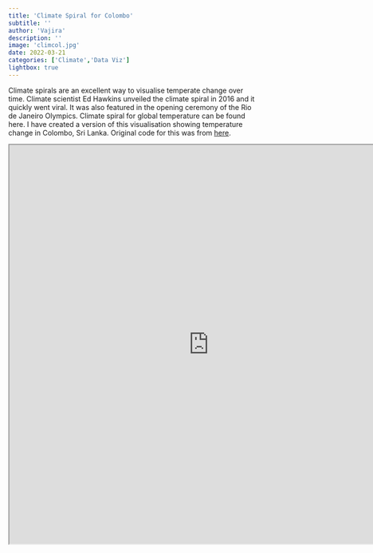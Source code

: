 ```yaml
---
title: 'Climate Spiral for Colombo'
subtitle: ''
author: 'Vajira'
description: ''
image: 'climcol.jpg'
date: 2022-03-21
categories: ['Climate','Data Viz']
lightbox: true
---
```


Climate spirals are an excellent way to visualise temperate change over time. Climate scientist Ed Hawkins unveiled the climate spiral in 2016 and it quickly went viral. It was also featured in the opening ceremony of the Rio de Janeiro Olympics. Climate spiral for global temperature can be found here.
I have created a version of this visualisation showing temperature change in Colombo, Sri Lanka. Original code for this was from [here](https://github.com/luca-martial/MTL-temperature-spiral).


<iframe src="https://drive.google.com/file/d/1W-DUN_jjZ26i0bRunNXdj-LB7fleya_6/preview" width="800" height="800" allow="autoplay"></iframe>